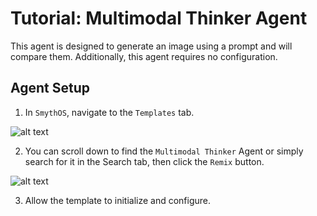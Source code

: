 # Tutorial: Multimodal Thinker Agent

This agent is designed to generate an image using a prompt and will compare them. Additionally, this agent requires no configuration.

  <YouTube videoId="9bQwHZy-cL0" title="SmythOS -  Multimodal Thinker Agent" />

## Agent Setup

1. In `SmythOS`, navigate to the `Templates` tab.

<Image src="/img/multimodal_thinker/Image 2.png" alt="alt text" />

2. You can scroll down to find the `Multimodal Thinker` Agent or simply search for it in the Search tab, then click the `Remix` button.

<Image src="/img/multimodal_thinker/Multimodal.png" alt="alt text" />

3. Allow the template to initialize and configure.

